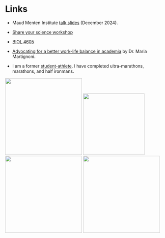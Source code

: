 # Links {-}

- Maud Menten Institute [talk slides](docs/mmi-dec-2024.pdf) (December 2024).
- [Share your science workshop](https://rpubs.com/ahurford/972071)

- [BIOL 4605](https://davidcschneider.github.io/StatisticalScience/LNotes/Pt1.html)

- [Advocating for a better work-life balance in academia](https://thefemalescientist.com/portrait/maria-martignoni/3111/go-for-it/) by Dr. Maria Martignoni.

- I am a former [student-athlete](https://youtube.com/clip/Ugkxz7WysQ5wcUwP5XGW2LUH3N_BghyDQDFN). I have completed ultra-marathons, marathons, and half ironmans.

![](photos/Gros_Morne.jpg){height=250}
![](photos/Hi_5.jpg){height=200} 
![](photos/PBU_1.jpg){height=250} 
![](figures/joy_50.jpg){height=250} 


